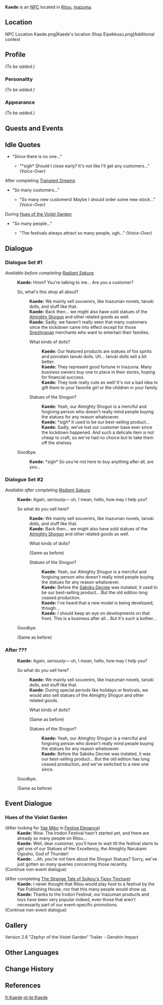 {{Meta
<!-- REMOVE THIS TEMPLATE AFTER ADDING MISSING INFO -->
|missing_NPC_profile  = yes
}}
{{Character Infobox
|type             = NPC
|image            = NPC Kaede.png
|realname         = 
|region           = Inazuma
|affiliation      = 
|title            = Owner of [[Eipekkusu]]
|voiceEN          = [https://www.anneyatco.com/ Anne Yatco]<ref>Twitter: [https://twitter.com/annejyatco/status/1455770869930741764 EN VA Self Announcement]</ref>
|voiceCN          = 
|voiceJP          = 
}}

'''Kaede''' {{Lang|ja=楓}} is an [[NPC]] located in [[Ritou]], [[Inazuma]].

==Location==
<gallery hideaddbutton="true" captionalign="center">
NPC Location Kaede.png|Kaede's location
Shop Eipekkusu.png|Additional context
</gallery>

==Profile==
<!-- detailed story/lore information goes here -->
''(To be added.)''

===Personality===
''(To be added.)''

===Appearance===
''(To be added.)''

==Quests and Events==
{{Quest Appearances}}

==Idle Quotes==
*"Since there is no one..."
**{{A|VO Kaede 01.ogg}} "*sigh* Should I close early? It's not like I'll get any customers..." ''(Voice-Over)''

;After completing [[Transient Dreams]]
*"So many customers..."
**{{A|VO Kaede 02.ogg}} "So many new customers! Maybe I should order some new stock..." ''(Voice-Over)''

;During [[Hues of the Violet Garden]]
*"So many people..."
**{{A|VO Kaede 01 (Irodori).ogg}} "The festivals always attract so many people, ugh..." ''(Voice-Over)''

==Dialogue==
{{StubDialogue|Check dialogue condition}}
===Dialogue Set #1===
''Available before completing [[Radiant Sakura]].''
{{Dialogue start}}
:'''Kaede:''' Hmm? You're talking to me... Are you a customer?
:{{DIcon}} So, what's this shop all about?
::'''Kaede:''' We mainly sell souvenirs, like Inazuman novels, tanuki dolls, and stuff like that.
::'''Kaede:''' Back then... we might also have sold statues of the [[Ei|Almighty Shogun]] and other related goods as well.
::'''Kaede:''' Sadly, we haven't really seen that many customers since the lockdown came into effect except for those [[Snezhnaya]]n merchants who want to entertain their families.
::{{DIcon}} What kinds of dolls?
:::'''Kaede:''' Our featured products are statues <!--dolls--> of fox spirits and porcelain tanuki dolls. Uh... tanuki dolls sell a bit better.
:::'''Kaede:''' They represent good fortune in Inazuma. Many business owners buy one to place in their stores, hoping for financial success.
:::'''Kaede:''' They look really cute as well! It's not a bad idea to gift them to your favorite girl or the children in your family.
::{{DIcon}} Statues of the Shogun?
:::'''Kaede:''' Yeah, our Almighty Shogun is a merciful and forgiving person who doesn't really mind people buying the statues for any reason whatsoever.
:::'''Kaede:''' *sigh* It used to be our best-selling product...
:::'''Kaede:''' Sadly, we've lost our customer base ever since the lockdown happened. And such a delicate item is not cheap to craft, so we've had no choice but to take them off the shelves.
:{{DIcon}} Goodbye.
::'''Kaede:''' *sigh* So you're not here to buy anything after all, are you...
{{Dialogue end}}

===Dialogue Set #2===
''Available after completing [[Radiant Sakura]].''
{{Dialogue start}}
:'''Kaede:''' Again, seriously&mdash; uh, I mean, hello, how may I help you?
:{{DIcon}} So what do you sell here?
::'''Kaede:''' We mainly sell souvenirs, like Inazuman novels, tanuki dolls, and stuff like that.
::'''Kaede:''' Back then... we might also have sold statues of the [[Ei|Almighty Shogun]] and other related goods as well.
::{{DIcon}} What kinds of dolls?
::;(Same as before)
::{{DIcon}} Statues of the Shogun?
:::'''Kaede:''' Yeah, our Almighty Shogun is a merciful and forgiving person who doesn't really mind people buying the statues for any reason whatsoever.
:::'''Kaede:''' Before the [[Sakoku Decree]] was instated, it used to be our best-selling product... But the old edition long ceased production.
:::'''Kaede:''' I've heard that a new model is being developed, though...
:::'''Kaede:''' I should keep an eye on developments on that front. This is a business after all... But it's such a bother...
:{{DIcon}} Goodbye.
:;(Same as before)
{{Dialogue end}}

===After ???===
<!-- check requisite conditions -->
<!-- Got this alternative dialogue after completing Transient Dreams and also completing Buyer's Guide to the Statue of Her Excellency, the Almighty Narukami Ogosho, God of Thunder during Hues of the Violet Garden event. The content of the dialogue seems relevant to the event quest. Maybe this replaces the original dialogue after the event ends, even without completing the quest. -->
{{Dialogue start}}
:'''Kaede:''' Again, seriously&mdash; uh, I mean, hello, how may I help you?
:{{DIcon}} So what do you sell here?
::'''Kaede:''' We mainly sell souvenirs, like Inazuman novels, tanuki dolls, and stuff like that.
::'''Kaede:''' During special periods like holidays or festivals, we would also sell statues of the Almighty Shogun and other related goods.
::{{DIcon}} What kinds of dolls?
::;(Same as before)
::{{DIcon}} Statues of the Shogun?
:::'''Kaede:''' Yeah, our Almighty Shogun is a merciful and forgiving person who doesn't really mind people buying the statues for any reason whatsoever.
:::'''Kaede:''' Before the Sakoku Decree was instated, it was our best-selling product... But the old edition has long ceased production, and we've switched to a new one since.
:{{DIcon}} Goodbye.
:;(Same as before)
{{Dialogue end}}

==Event Dialogue==
===Hues of the Violet Garden===
{{Dialogue start}}
;(After looking for [[Yae Miko]] in [[Festive Elegance]])
:'''Kaede:''' Wow. The Irodori Festival hasn't started yet, and there are already so many people on Ritou...
:'''Kaede:''' Well, dear customer, you'll have to wait till the festival starts to get one of our Statues of Her Excellency, the Almighty Narukami Ogosho, God of Thunder!
:'''Kaede:''' ...Ah, you're not here about the Shogun Statues? Sorry, we've just gotten so many queries concerning those recently.
;(Continue non-event dialogue)

;(After completing [[The Strange Tale of Suikou's Tipsy Tincture]])
:'''Kaede:''' I never thought that Ritou would play host to a festival by the Yae Publishing House, nor that this many people would show up.
:'''Kaede:''' Thanks to the Irodori Festival, our Inazuman products and toys have been very popular indeed, even those that aren't necessarily part of our event-specific promotions.
;(Continue non-event dialogue)
{{Dialogue end}}

==Gallery==
<gallery hideaddbutton="true" captionalign="center">
Version 2.6 "Zephyr of the Violet Garden" Trailer - Genshin Impact
</gallery>

==Other Languages==
{{Other Languages|default_hidden=1
|en      = Kaede
|zhs     = 枫
|zhs_rm  = Fēng
|zht     = 楓
|zht_rm  = Fēng
|ja      = 楓
|ja_rm   = Kaede
|ko      = 카에데
|ko_rm   = Kaede
|es      = Kaede
|fr      = Kaede
|ru      = Каэдэ
|th      = Kaede
|vi      = Kaede
|de      = Kaede
|id      = Kaede
|pt      = Kaede
}}

==Change History==
{{Change History|2.0}}

==References==
{{Reflist}}

[[fr:Kaede]]
[[pt-br:Kaede]]